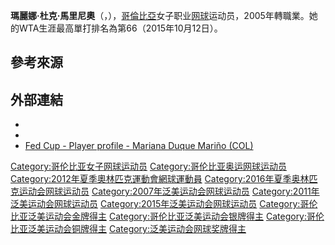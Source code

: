 {{Infobox 网球
|姓名=Mariana Duque Mariño
|image= [[File:Duque_Marino_WMQ13-036.jpg|250px]]
|国籍={{COL}}
|生年=1989年
|生日={{birth date and age|mf=yes|1989|8|12}}
|出生地={{COL}}
|居住地={{COL}}
|身高=174
|体重=60
|持拍手=右
|反拍=雙手
|转职业年=2005年
|球拍=
|球衣=
|球鞋=
|单打最高排名=66（2015年10月12日）
|双打最高排名=100（2013年7月8日）
|现单打排名=
|现双打排名=
|单打冠军头衔=（WTA）1（ITF）17
|双打冠军头衔=（WTA）1（ITF）13
|职业战绩=
|雙打職業戰績=
|奖金=$1,079,944[[美元|美元]]
|澳网最好成绩=第一輪（2016）
|法网最好成绩=第二輪（2016）
|温网最好成绩=第二輪（2015）
|美网最好成绩=第三輪（2015）
|澳網雙打最好成績=第一輪（2016）
|法網雙打最好成績=
|溫網雙打最好成績=第二輪（2016）
|美網雙打最好成績=第一輪（2016）
|大满贯个数=
|奥运会最好成绩=
}}

'''瑪麗娜·杜克·馬里尼奧'''（{{lang-es|'''Mariana Duque Mariño'''}}，{{bd|1989年|8月12日|catIdx=Duque , Mariana}}），[[哥倫比亞|哥倫比亞]]女子职业[[网球|网球]]运动员，2005年轉職業。她的WTA生涯最高單打排名為第66（2015年10月12日）。

== 參考來源 ==
{{reflist}}

== 外部連結 ==
* {{WTA|11819}}
* {{ITF Profile|id=100060652}}
* [http://www.fedcup.com/en/players/player.aspx?id=100060652 Fed Cup - Player profile - Mariana Duque Mariño (COL)] {{Wayback|url=http://www.fedcup.com/en/players/player.aspx?id=100060652 |date=20170305005049 }}

{{Authority control}}
{{DEFAULTSORT:Duque , Mariana}}
[[Category:哥伦比亚女子网球运动员|Category:哥伦比亚女子网球运动员]]
[[Category:哥伦比亚奥运网球运动员|Category:哥伦比亚奥运网球运动员]]
[[Category:2012年夏季奧林匹克運動會網球運動員|Category:2012年夏季奧林匹克運動會網球運動員]]
[[Category:2016年夏季奥林匹克运动会网球运动员|Category:2016年夏季奥林匹克运动会网球运动员]]
[[Category:2007年泛美运动会网球运动员|Category:2007年泛美运动会网球运动员]]
[[Category:2011年泛美运动会网球运动员|Category:2011年泛美运动会网球运动员]]
[[Category:2015年泛美运动会网球运动员|Category:2015年泛美运动会网球运动员]]
[[Category:哥伦比亚泛美运动会金牌得主|Category:哥伦比亚泛美运动会金牌得主]]
[[Category:哥伦比亚泛美运动会银牌得主|Category:哥伦比亚泛美运动会银牌得主]]
[[Category:哥伦比亚泛美运动会铜牌得主|Category:哥伦比亚泛美运动会铜牌得主]]
[[Category:泛美运动会网球奖牌得主|Category:泛美运动会网球奖牌得主]]